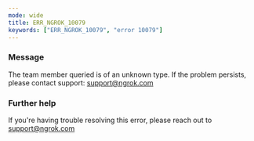 ```yaml
---
mode: wide
title: ERR_NGROK_10079
keywords: ["ERR_NGROK_10079", "error 10079"]
---
```


### Message

The team member queried is of an unknown type. If the problem persists, please contact support: support@ngrok.com

### Further help

If you're having trouble resolving this error, please reach out to [support@ngrok.com](mailto:support@ngrok.com?subject=Help%20with%20ERR_NGROK_10079)
